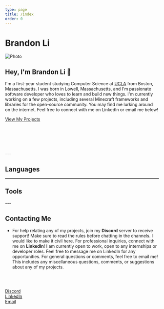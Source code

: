 ```yaml
---
type: page
title: /index
order: 0
---
```



# Brandon Li
<Image
    src="/images/portrait.webp"
    alt="Photo"
    width={500}
    height={750}
    className="next-image float-left"
/>

## Hey, I'm Brandon Li 👋

I'm a first-year student studying Computer Science at [UCLA](https://www.ucla.edu/) from Boston, Massachusetts. I was
born in Lowell, Massachusetts, and I'm passionate software developer who loves to learn and build new things. I'm
currently working on a few projects, including several Minecraft frameworks and libraries for the open-source community.
You may find me lurking around on the internet. Feel free to connect with me on LinkedIn or email me below!
<div className="contact-button">
    <a href="/projects" className="button project-button"><FaFolderOpen className="icon"/>View My Projects</a>
</div>

<br></br><br></br>
<div className="icon-container">
    <a href="https://discord.gg/MgqRKvycMC"><FaDiscord className="icon"/></a>
    <a href="https://github.com/PulseBeat02"><FaGithub className="icon"/></a>
    <a href="https://www.linkedin.com/in/brandonli28"><FaLinkedin className="icon"/></a>
    <a href="mailto:brandonli28@ucla.edu"><MdEmail className="icon"/></a>
</div>
---

## Languages
<div className="icon-container">
    <FaJava className="icon" title="Java"/>
    <FaPython className="icon" title="Python"/>
    <SiTypescript className="icon" title="TypeScript"/>
    <FaJs className="icon" title="JavaScript"/>
    <SiKotlin className="icon" title="Kotlin"/>
    <FaCode className="icon" title="C++"/>
</div>

---

## Tools
<div className="icon-container">
    <FaGitAlt className="icon" title="Git"/>
    <FaLinux className="icon" title="Linux"/>
    <FaNodeJs className="icon" title="NodeJS"/>
    <FaDatabase className="icon" title="Databases"/>
    <FaTerminal className="icon" title="Terminal"/>
</div>
---

## Contacting Me
- For help relating any of my projects, join my **Discord** server to receive support! Make sure to read the rules
before chatting in the channels. I would like to make it civil here. For professional inquiries, connect with me on
**LinkedIn**! I am currently open to work, open to any internships or developer roles. Feel free to message me on
LinkedIn for any opportunities.  For general questions or comments, feel free to email me! This includes any
miscellaneous questions, comments, or suggestions about any of my projects.

<br></br>
<div className="contact-button">
    <a href="https://discord.gg/MgqRKvycMC" className="button"><FaDiscord className="icon"/> Discord</a>
</div>
<div className="contact-button">
    <a href="https://www.linkedin.com/in/brandonli28" className="button"><FaLinkedin className="icon"/> LinkedIn</a>
</div>
<div className="contact-button">
    <a href="mailto:brandonli28@ucla.edu" className="button"><MdEmail className="icon"/> Email</a>
</div>
<br></br>
